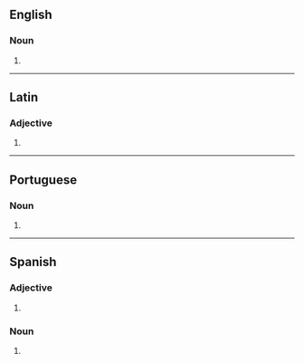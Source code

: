 ==English==

===Noun===
{{head|en|noun plural form}}

# {{plural of|burro|lang=en}}

----

==Latin==

===Adjective===
{{la-adj-form|burrōs}}

# {{inflection of|burrus||acc|m|p|lang=la}}

----

==Portuguese==

===Noun===
{{pt-noun-form|m-p}}

# {{pt-noun form of|burro|onlym|pl}}

----

==Spanish==

===Adjective===
{{es-adj-form|m-p}}

# {{es-adj form of|burro|m|pl}}

===Noun===
{{head|es|noun plural form|g=m-p}}

# {{inflection of|burro||p|lang=es}}